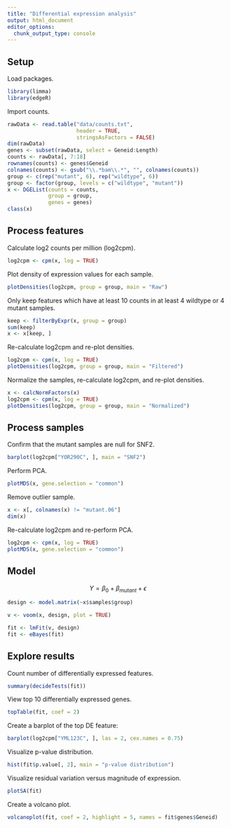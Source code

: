 ```yaml
---
title: "Differential expression analysis"
output: html_document
editor_options: 
  chunk_output_type: console
---
```


## Setup

Load packages.

```r
library(limma)
library(edgeR)
```

Import counts.

```r
rawData <- read.table("data/counts.txt",
                      header = TRUE,
                      stringsAsFactors = FALSE)
dim(rawData)
genes <- subset(rawData, select = Geneid:Length)
counts <- rawData[, 7:18]
rownames(counts) <- genes$Geneid
colnames(counts) <- gsub("\\.*bam\\.*", "", colnames(counts))
group <- c(rep("mutant", 6), rep("wildtype", 6))
group <- factor(group, levels = c("wildtype", "mutant"))
x <- DGEList(counts = counts,
             group = group,
             genes = genes)
class(x)
```

## Process features

<!-- Ex 1: log2CPM -->

Calculate log2 counts per million (log2cpm).

```r
log2cpm <- cpm(x, log = TRUE)
```

Plot density of expression values for each sample.

```r
plotDensities(log2cpm, group = group, main = "Raw")
```

<!-- Ex 2: Filter -->

Only keep features which have at least 10 counts in at least 4 wildtype or 4
mutant samples.

```r
keep <- filterByExpr(x, group = group)
sum(keep)
x <- x[keep, ]
```

Re-calculate log2cpm and re-plot densities.

```r
log2cpm <- cpm(x, log = TRUE)
plotDensities(log2cpm, group = group, main = "Filtered")
```

<!-- Ex 3: Normalize -->

Normalize the samples, re-calculate log2cpm, and re-plot densities.

```r
x <- calcNormFactors(x)
log2cpm <- cpm(x, log = TRUE)
plotDensities(log2cpm, group = group, main = "Normalized")
```

## Process samples

<!-- Ex 1: SNF2 -->

Confirm that the mutant samples are null for SNF2.

```r
barplot(log2cpm["YOR290C", ], main = "SNF2")
```
<!-- Ex 2: PCA -->

Perform PCA.

```r
plotMDS(x, gene.selection = "common")
```

Remove outlier sample.

```r
x <- x[, colnames(x) != "mutant.06"]
dim(x)
```

<!-- Ex 3: PCA 2 -->

Re-calculate log2cpm and re-perform PCA.

```r
log2cpm <- cpm(x, log = TRUE)
plotMDS(x, gene.selection = "common")
```

## Model

$$ Y = \beta_{0} + \beta_{mutant} + \epsilon $$

```r
design <- model.matrix(~x$samples$group)
```

```r
v <- voom(x, design, plot = TRUE)
```

```r
fit <- lmFit(v, design)
fit <- eBayes(fit)
```

## Explore results

<!-- Ex 1: topTable -->

Count number of differentially expressed features.

```r
summary(decideTests(fit))
```

View top 10 differentially expressed genes.

```r
topTable(fit, coef = 2)
```

Create a barplot of the top DE feature:

```r
barplot(log2cpm["YML123C", ], las = 2, cex.names = 0.75)
```

<!-- Ex 2: assessment -->

Visualize p-value distribution.

```r
hist(fit$p.value[, 2], main = "p-value distribution")
```

Visualize residual variation versus magnitude of expression.

```r
plotSA(fit)
```

<!-- Ex 3: volcano -->

Create a volcano plot.

```r
volcanoplot(fit, coef = 2, highlight = 5, names = fit$genes$Geneid)
```
